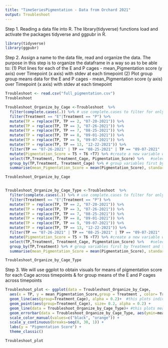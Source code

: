 ```yaml
---
title: "TimeSeriesPigmentation - Data from Orchard 2021"
output: Troubleshoot 
---
```




Step 1. Reading a data file into R. 
The library(tidyverse) functions load and activate the packages tidyverse and ggpubr in R. 
```r
library(tidyverse)
library(ggpubr)
```


Step 2. Assign a name to the data file, read and organize the data.
The purpose in this step is to organize the dataframe in a way so as to be able to:
(1) Plot lines for each of the E and P cages - mean_Pigmentation score (y axis) over Timepoint (x axis) with stdev at each timepoint
(2) Plot group group means data for the E and P cages - mean_Pigmentation score (y axis) over Timepoint (x axis) with stdev at each timepoint
```r
Troubleshoot <- read.csv("full_pigmentation.csv")
Troubleshoot

Troubleshoot_Organize_by_Cage <-Troubleshoot  %>%
  filter(complete.cases(.)) %>% # use complete.cases to filter for only the rows with no missing values
  filter(Treatment == "E"|Treatment == "P") %>% 
  mutate(TP = replace(TP, TP == 2, "07-20-2021")) %>% 
  mutate(TP = replace(TP, TP == 3, "07-26-2021")) %>% 
  mutate(TP = replace(TP, TP == 7, "08-25-2021")) %>% 
  mutate(TP = replace(TP, TP == 8, "09-01-2021")) %>% 
  mutate(TP = replace(TP, TP == 9, "09-07-2021")) %>% 
  mutate(TP = replace(TP, TP == 13, "12-22-2021")) %>%
  filter(TP == "07-26-2021" | TP == "08-25-2021" | TP == "09-07-2021" | TP == "12-22-2021") %>% 
  mutate(Pigmentation_Score = T5 + T6 +T7) %>% #create a new variable with a pigmentation score for each cage - This is the sum of the tergite T5,T6, and T7
  select(TP,Treatment, Treatment_Cage, Pigmentation_Score) %>%   #select the variable we will use for plotting
  group_by(TP,Treatment, Treatment_Cage) %>% # group variables first by Treatment and then Cage
  summarise(mean_Pigmentation_Score = mean(Pigmentation_Score), standard_error = sd(Pigmentation_Score)/sqrt(10))  # mean pigmentation score of the 3 replicates per cage

Troubleshoot_Organize_by_Cage


Troubleshoot_Organize_by_Cage_Type <-Troubleshoot  %>%
  filter(complete.cases(.)) %>% # use complete.cases to filter for only the rows with no missing values
  filter(Treatment == "E"|Treatment == "P") %>% 
  mutate(TP = replace(TP, TP == 2, "07-20-2021")) %>% 
  mutate(TP = replace(TP, TP == 3, "07-26-2021")) %>% 
  mutate(TP = replace(TP, TP == 7, "08-25-2021")) %>% 
  mutate(TP = replace(TP, TP == 8, "09-01-2021")) %>% 
  mutate(TP = replace(TP, TP == 9, "09-07-2021")) %>% 
  mutate(TP = replace(TP, TP == 13, "12-22-2021")) %>% 
  filter(TP == "07-26-2021" | TP == "08-25-2021" | TP == "09-07-2021" | TP == "12-22-2021") %>% 
  mutate(Pigmentation_Score = T5 + T6 +T7) %>% #create a new variable with a pigmentation score for each cage - This is the sum of the tergite T5,T6, and T7
  select(TP,Treatment, Treatment_Cage, Pigmentation_Score) %>%   #select the variable we will use for plotting
  group_by(TP,Treatment) %>% # group variables first by Treatment and then Cage
  summarise(mean_Pigmentation_Score = mean(Pigmentation_Score), standard_error = sd(Pigmentation_Score)/sqrt(10))  # mean pigmentation score of the 3 replicates per cage

Troubleshoot_Organize_by_Cage_Type
```

Step 3. We will use ggplot to obtain visuals for means of pigmentation score for each Cage across timepoints & for group means of the E and P cages across timepoints
```r
Troubleshoot_plot <- ggplot(data = Troubleshoot_Organize_by_Cage,
  aes(x = TP, y = mean_Pigmentation_Score,group = Treatment , color= Treatment)) + 
  geom_line(aes(group=Treatment_Cage), alpha = 0.2)+  #this plots individual cages
  geom_point(aes(group=Treatment_Cage), size= 0.2, alpha = 0.2) +
  geom_line(data = Troubleshoot_Organize_by_Cage_Type)+ #this plots means for cages
  geom_errorbar(data = Troubleshoot_Organize_by_Cage_Type, aes(ymin=mean_Pigmentation_Score-standard_error, ymax=mean_Pigmentation_Score+standard_error), width=.2) +
  scale_color_manual(values=c("black", "orange")) +
  scale_y_continuous(breaks=seq(0, 30, 1)) +
  labs(y = "Pigmentation Score") + 
  theme_classic()

Troubleshoot_plot
```

